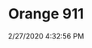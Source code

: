 ---
width: 1333
height: 2000
title: Orange 911
description: Modified 911 at the Sierra Madre Collection open house.
date: 2/27/2020 4:32:56 PM
cameraMake: Sony
cameraModel: ILCE-7M3
lens: ZEISS Batis 1.8/85
settingsfStop: f/1.8
settingsISO: ISO 100
settingsShutter: 1/500
settingsFocalLength: 85 mm
---
